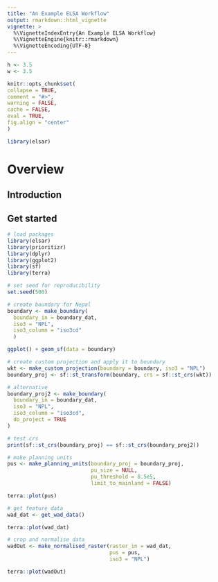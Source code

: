 ```yaml
---
title: "An Example ELSA Workflow"
output: rmarkdown::html_vignette
vignette: >
  %\VignetteIndexEntry{An Example ELSA Workflow}
  %\VignetteEngine{knitr::rmarkdown}
  %\VignetteEncoding{UTF-8}
---
```


```r
h <- 3.5
w <- 3.5

knitr::opts_chunk$set(
collapse = TRUE,
comment = "#>",
warning = FALSE,
cache = FALSE,
eval = TRUE,
fig.align = "center"
)
```

```r
library(elsar)
```

# Overview

## Introduction


## Get started

```r
# load packages
library(elsar)
library(prioritizr)
library(dplyr)
library(ggplot2)
library(sf)
library(terra)

# set seed for reproducibility
set.seed(500)

```


```r
# create boundary for Nepal
boundary <- make_boundary(
  boundary_in = boundary_dat,
  iso3 = "NPL",
  iso3_column = "iso3cd"
  )

ggplot() + geom_sf(data = boundary) 
```

```r
# create custom projection and apply it to boundary
wkt <- make_custom_projection(boundary = boundary, iso3 = "NPL")
boundary_proj <- sf::st_transform(boundary, crs = sf::st_crs(wkt))

```


```r
# alternative
boundary_proj2 <- make_boundary(
  boundary_in = boundary_dat,
  iso3 = "NPL",
  iso3_column = "iso3cd",
  do_project = TRUE
)
```

```r
# test crs
print(sf::st_crs(boundary_proj) == sf::st_crs(boundary_proj2))
```


```r
# make planning units
pus <- make_planning_units(boundary_proj = boundary_proj,
                           pu_size = NULL,
                           pu_threshold = 8.5e5,
                           limit_to_mainland = FALSE)

terra::plot(pus)
```

```r
# get feature data
wad_dat <- get_wad_data()

terra::plot(wad_dat)
```


```r
# crop and normalise data
wadOut <- make_normalised_raster(raster_in = wad_dat,
                                 pus = pus,
                                 iso3 = "NPL")

terra::plot(wadOut)
```
